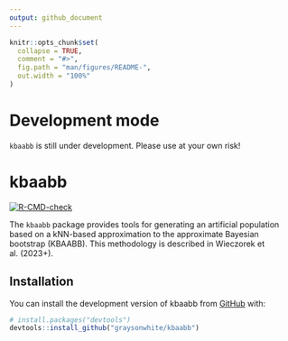 ```yaml
---
output: github_document
---
```


<!-- README.md is generated from README.Rmd. Please edit that file -->

```r
knitr::opts_chunk$set(
  collapse = TRUE,
  comment = "#>",
  fig.path = "man/figures/README-",
  out.width = "100%"
)
```

# Development mode

`kbaabb` is still under development. Please use at your own risk!

# kbaabb

<!-- badges: start -->
[![R-CMD-check](https://github.com/graysonwhite/kbaabb/actions/workflows/R-CMD-check.yaml/badge.svg)](https://github.com/graysonwhite/kbaabb/actions/workflows/R-CMD-check.yaml)
<!-- badges: end -->

The `kbaabb` package provides tools for generating an artificial population
based on a kNN-based approximation to the approximate Bayesian bootstrap
(KBAABB). This methodology is described in Wieczorek et al. (2023+).

## Installation

You can install the development version of kbaabb from [GitHub](https://github.com/) with:

``` r
# install.packages("devtools")
devtools::install_github("graysonwhite/kbaabb")
```
